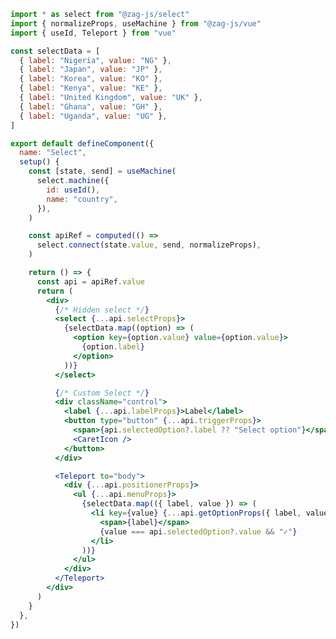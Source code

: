 ```jsx
import * as select from "@zag-js/select"
import { normalizeProps, useMachine } from "@zag-js/vue"
import { useId, Teleport } from "vue"

const selectData = [
  { label: "Nigeria", value: "NG" },
  { label: "Japan", value: "JP" },
  { label: "Korea", value: "KO" },
  { label: "Kenya", value: "KE" },
  { label: "United Kingdom", value: "UK" },
  { label: "Ghana", value: "GH" },
  { label: "Uganda", value: "UG" },
]

export default defineComponent({
  name: "Select",
  setup() {
    const [state, send] = useMachine(
      select.machine({
        id: useId(),
        name: "country",
      }),
    )

    const apiRef = computed(() =>
      select.connect(state.value, send, normalizeProps),
    )

    return () => {
      const api = apiRef.value
      return (
        <div>
          {/* Hidden select */}
          <select {...api.selectProps}>
            {selectData.map((option) => (
              <option key={option.value} value={option.value}>
                {option.label}
              </option>
            ))}
          </select>

          {/* Custom Select */}
          <div className="control">
            <label {...api.labelProps}>Label</label>
            <button type="button" {...api.triggerProps}>
              <span>{api.selectedOption?.label ?? "Select option"}</span>
              <CaretIcon />
            </button>
          </div>

          <Teleport to="body">
            <div {...api.positionerProps}>
              <ul {...api.menuProps}>
                {selectData.map(({ label, value }) => (
                  <li key={value} {...api.getOptionProps({ label, value })}>
                    <span>{label}</span>
                    {value === api.selectedOption?.value && "✓"}
                  </li>
                ))}
              </ul>
            </div>
          </Teleport>
        </div>
      )
    }
  },
})
```
